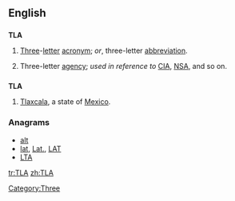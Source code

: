 {{also|tla}}
==English==
{{wikipedia|Three-letter acronym}}

==={{initialism}}===
'''TLA'''

# [[three|Three]]-[[letter]] [[acronym]]; ''or'', three-letter [[abbreviation]].
# {{US|humorous}} Three-letter [[agency]]; ''used in reference to'' [[CIA]], [[NSA]], and so on.

==={{abbreviation}}===
'''TLA'''

# [[Tlaxcala]], a state of [[Mexico]].

===Anagrams===
* [[alt#English|alt]] 
* [[lat#English|lat]], [[Lat.#English|Lat.]], [[LAT#English|LAT]]
* [[LTA#English|LTA]]


[[Category:Three]]

[[tr:TLA]]
[[zh:TLA]]